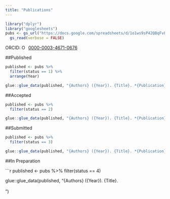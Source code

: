 ```yaml
---
title: "Publications"
---
```



``` r
library("dplyr")
library("googlesheets")
pubs <- gs_url("https://docs.google.com/spreadsheets/d/1o1ws9sP42QBqFvFP0wQcJ5Rk6l2ILaJrmhOdioMlVpY/edit#gid=0", verbose = FALSE) %>% 
  gs_read(verbose = FALSE)
```


ORCID:
<a href="https://orcid.org/0000-0003-4671-0676" target="orcid.widget" rel="noopener noreferrer" style="vertical-align:top;"><img src="https://orcid.org/sites/default/files/images/orcid_16x16.png" style="width:1em;margin-right:.5em;" alt="ORCID iD icon">0000-0003-4671-0676</a>

##Published

```r
published <- pubs %>%
  filter(status == 1) %>%
  arrange(Year)

glue::glue_data(published, "{Authors} ({Year}). {Title}. *{Publication}, {Volume}*({Number}), {Pages}. <br><br>")
```

##Accepted

```r
published <- pubs %>%
  filter(status == 2)

glue::glue_data(published, "{Authors} ({Year}). {Title}. *{Publication}*. <br><br>")
```

##Submitted

```r
published <- pubs %>%
  filter(status == 3)

glue::glue_data(published, "{Authors} ({Year}). {Title}. *{Publication}*. <br><br>")
```

##In Preparation

```r
published <- pubs %>%
  filter(status == 4)

glue::glue_data(published, "{Authors} ({Year}). {Title}. <br><br>")